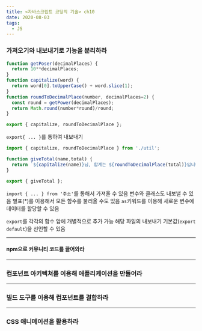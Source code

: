 ```yaml
---
title: <자바스크립트 코딩의 기술> ch10
date: 2020-08-03
tags:
  - JS
---
```


### 가져오기와 내보내기로 기능을 분리하라

```javascript
function getPoser(decimalPlaces) {
  return 10**decimalPlaces;
}
function capitalize(word) {
  return word[0].toUpperCase() + word.slice(1);
}
function roundToDecimalPlace(number, decimalPlaces=2) {
  const round = getPower(decimalPlaces);
  return Math.round(number*round)/round;
}

export { capitalize, roundToDecimalPlace };
```

`export{ ... }`를 통하여 내보내기

```javascript
import { capitalize, roundToDecimalPlace } from './util';

function giveTotal(name,total) {
  return `${capitalize(name)}님, 합계는 ${roundToDecimalPlace(total)}입니다.`;
}

export { giveTotal };
```

`import { ... } from '주소'`를 통해서 가져올 수 있음
변수와 클래스도 내보낼 수 있음
별표(*)를 이용해서 모든 함수를 불러올 수도 있음
`as`키워드를 이용해 새로운 변수에 데이터를 할당할 수 있음

`export`를 각각의 함수 앞에 개별적으로 추가 가능
해당 파일의 내보내기 기본값(`export default`)을 선언할 수 있음


---


#### npm으로 커뮤니티 코드를 끌어와라

---

### 컴포넌트 아키텍쳐를 이용해 애플리케이션을 만들어라


---
### 빌드 도구를 이용해 컴포넌트를 결합하라


---

### CSS 애니메이션을 활용하라

